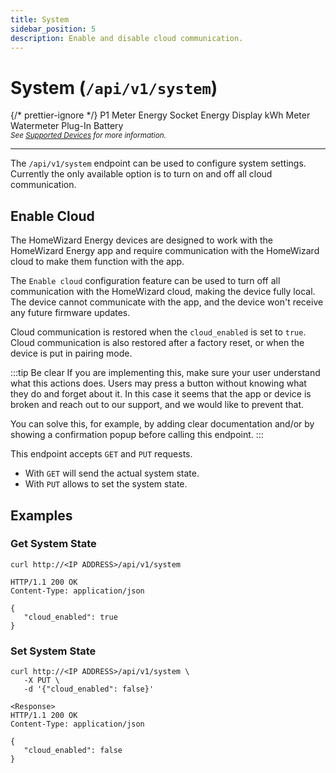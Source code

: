 ```yaml
---
title: System
sidebar_position: 5
description: Enable and disable cloud communication.
---
```



# System (`/api/v1/system`)

{/* prettier-ignore */}
<Badge color='hw-green' icon='mdi:check' subtext='Supported'>P1 Meter</Badge>
<Badge color='hw-green' icon='mdi:check' subtext='Supported'>Energy Socket</Badge>
<Badge color='hw-grey' icon='mdi:close' subtext='Not supported'>Energy Display</Badge>
<Badge color='hw-green' icon='mdi:check' subtext='Supported'>kWh Meter</Badge>
<Badge color='hw-green' icon='mdi:check' subtext='Supported'>Watermeter</Badge>
<Badge color='hw-orange' icon='mdi:check' subtext='Supported in v2'>Plug-In Battery</Badge>
<br />
<sub>_See [Supported Devices](/docs/introduction#devices) for more information._</sub>

---

The `/api/v1/system` endpoint can be used to configure system settings. Currently the only available option is to turn on and off all cloud communication.

## Enable Cloud

The HomeWizard Energy devices are designed to work with the HomeWizard Energy app and require communication with the HomeWizard cloud to make them function with the app.

The `Enable cloud` configuration feature can be used to turn off all communication with the HomeWizard cloud, making the device fully local. The device cannot communicate with the app, and the device won't receive any future firmware updates.

Cloud communication is restored when the `cloud_enabled` is set to `true`. Cloud communication is also restored after a factory reset, or when the device is put in pairing mode.

:::tip Be clear
If you are implementing this, make sure your user understand what this actions does. Users may press a button without knowing what they do and forget about it. In this case it seems that the app or device is broken and reach out to our support, and we would like to prevent that.

You can solve this, for example, by adding clear documentation and/or by showing a confirmation popup before calling this endpoint.
:::

This endpoint accepts `GET` and `PUT` requests.

-   With `GET` will send the actual system state.
-   With `PUT` allows to set the system state.

## Examples

### Get System State

```http title="Request"
curl http://<IP ADDRESS>/api/v1/system
```

```http title="Response"
HTTP/1.1 200 OK
Content-Type: application/json

{
   "cloud_enabled": true
}
```

### Set System State

```http title="Request"
curl http://<IP ADDRESS>/api/v1/system \
   -X PUT \
   -d '{"cloud_enabled": false}'
```

```http title="Response"
<Response>
HTTP/1.1 200 OK
Content-Type: application/json

{
   "cloud_enabled": false
}
```
